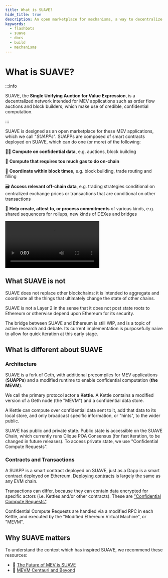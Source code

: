 ```yaml
---
title: What is SUAVE?
hide_title: true
description: An open marketplace for mechanisms, a way to decentralize block building, and a general-purpose coordination solution.
keywords:
  - flashbots
  - suave
  - docs
  - build
  - mechanisms
---
```



# What is SUAVE?

:::info

SUAVE, the **Single Unifying Auction for Value Expression**, is a decentralized network intended for MEV applications such as order flow auctions and block builders, which make use of credible, confidential computation.

:::

SUAVE is designed as an open marketplace for these MEV applications, which we call "_SUAPPs_". SUAPPs are composed of smart contracts deployed on SUAVE, which can do one (or more) of the following:

<List>

🕵️‍♀️ **Compute on confidential data**, e.g. auctions, block building 

💸 **Compute that requires too much gas to do on-chain** 

🤹 **Coordinate within block times**, e.g. block building, trade routing and filling 

🗃️ **Access relevant off-chain data**, e.g. trading strategies conditional on centralized exchange prices or transactions that are conditional on other transactions 

🤝 **Help create, attest to, or process commitments** of various kinds, e.g. shared sequencers for rollups, new kinds of DEXes and bridges 

</List>

<Video
  src="https://www.youtube-nocookie.com/embed/j3ZM2ZdUWXU"
  title="How They Solved Ethereum's Critical Flaw"
/>

## What SUAVE is not

SUAVE does not replace other blockchains: it is intended to aggregate and coordinate all the things that ultimately change the state of other chains.

SUAVE is not a Layer 2 in the sense that it does not post state roots to Ethereum or otherwise depend upon Ethereum for its security.

The bridge between SUAVE and Ethereum is still WIP, and is a topic of active research and debate. Its current implementation is purposefully naive to allow for quick iteration at this early stage.

## What is different about SUAVE

### Architecture

SUAVE is a fork of Geth, with additional precompiles for MEV applications (**SUAPPs**) and a modified runtime to enable confidential computation (**the MEVM**).

We call the primary protocol actor a **Kettle**. A Kettle contains a modified version of a Geth node (the "MEVM") and a confidential data store.

A Kettle can compute over confidential data sent to it, add that data to its local store, and only broadcast specific information, or "hints", to the wider public.

SUAVE has public and private state. Public state is accessible on the SUAVE Chain, which currently runs Clique POA Consensus (for fast iteration, to be changed in future releases). To access private state, we use "Confidential Compute Requests".

### Contracts and Transactions

A SUAPP is a smart contract deployed on SUAVE, just as a Dapp is a smart contract deployed on Ethereum. [Deploying contracts](/tutorials/deploy-contracts) is largely the same as any EVM chain.

Transactions can differ, because they can contain data encrypted for specific actors (i.e. Kettles and/or other contracts). These are ["Confidential Compute Requests"](/tutorials/confidential-compute-requests).

Confidential Compute Requests are handled via a modified RPC in each Kettle, and executed by the "Modified Ethereum Virtual Machine", or "MEVM".

## Why SUAVE matters

To understand the context which has inspired SUAVE, we recommend these resources:

- 🔮 [The Future of MEV is SUAVE](https://writings.flashbots.net/the-future-of-mev-is-suave)
- 🌟 [MEVM Centauri and Beyond](https://writings.flashbots.net/mevm-suave-centauri-and-beyond)

